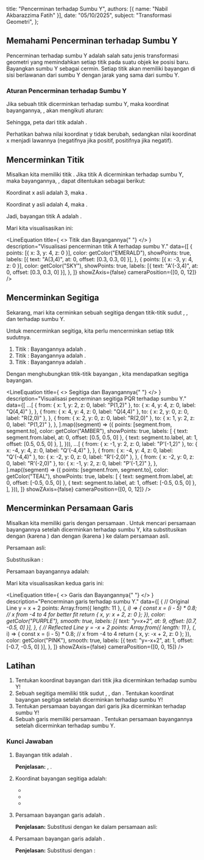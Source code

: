 
  title: "Pencerminan terhadap Sumbu Y",
  authors: [{ name: "Nabil Akbarazzima Fatih" }],
  date: "05/10/2025",
  subject: "Transformasi Geometri",
};

## Memahami Pencerminan terhadap Sumbu Y

Pencerminan terhadap sumbu Y adalah salah satu jenis transformasi geometri yang memindahkan setiap titik pada suatu objek ke posisi baru. Bayangkan sumbu Y sebagai cermin. Setiap titik akan memiliki bayangan di sisi berlawanan dari sumbu Y dengan jarak yang sama dari sumbu Y.

### Aturan Pencerminan terhadap Sumbu Y

Jika sebuah titik <InlineMath math="P(x, y)" /> dicerminkan terhadap sumbu Y, maka koordinat bayangannya, <InlineMath math="P'(x', y')" />, akan mengikuti aturan:

<div className="flex flex-col gap-4">
  <BlockMath math="x' = -x" />
  <BlockMath math="y' = y" />
</div>

Sehingga, peta dari titik <InlineMath math="P(x, y)" /> adalah <InlineMath math="P'(-x, y)" />.

Perhatikan bahwa nilai koordinat y tidak berubah, sedangkan nilai koordinat x menjadi lawannya (negatifnya jika positif, positifnya jika negatif).

## Mencerminkan Titik

Misalkan kita memiliki titik <InlineMath math="A(3, 4)" />. Jika titik A dicerminkan terhadap sumbu Y, maka bayangannya, <InlineMath math="A'" />, dapat ditentukan sebagai berikut:

Koordinat x asli adalah 3, maka <InlineMath math="x' = -3" />.

Koordinat y asli adalah 4, maka <InlineMath math="y' = 4" />.

Jadi, bayangan titik A adalah <InlineMath math="A'(-3, 4)" />.

Mari kita visualisasikan ini:

<LineEquation
  title={
    <>
      Titik <InlineMath math="A(3,4)" /> dan Bayangannya{" "}
      <InlineMath math="A'(-3,4)" />
    </>
  }
  description="Visualisasi pencerminan titik A terhadap sumbu Y."
  data={[
    {
      points: [{ x: 3, y: 4, z: 0 }],
      color: getColor("EMERALD"),
      showPoints: true,
      labels: [{ text: "A(3,4)", at: 0, offset: [0.3, 0.3, 0] }],
    },
    {
      points: [{ x: -3, y: 4, z: 0 }],
      color: getColor("SKY"),
      showPoints: true,
      labels: [{ text: "A'(-3,4)", at: 0, offset: [0.3, 0.3, 0] }],
    },
  ]}
  showZAxis={false}
  cameraPosition={[0, 0, 12]}
/>

## Mencerminkan Segitiga

Sekarang, mari kita cerminkan sebuah segitiga <InlineMath math="PQR" /> dengan titik-titik sudut <InlineMath math="P(1, 2)" />, <InlineMath math="Q(4, 4)" />, dan <InlineMath math="R(2, 0)" /> terhadap sumbu Y.

Untuk mencerminkan segitiga, kita perlu mencerminkan setiap titik sudutnya.

1.  Titik <InlineMath math="P(1, 2)" />: Bayangannya adalah <InlineMath math="P'(-1, 2)" />.
2.  Titik <InlineMath math="Q(4, 4)" />: Bayangannya adalah <InlineMath math="Q'(-4, 4)" />.
3.  Titik <InlineMath math="R(2, 0)" />: Bayangannya adalah <InlineMath math="R'(-2, 0)" />.

Dengan menghubungkan titik-titik bayangan <InlineMath math="P'Q'R'" />, kita mendapatkan segitiga bayangan.

<LineEquation
  title={
    <>
      Segitiga <InlineMath math="PQR" /> dan Bayangannya{" "}
      <InlineMath math="P'Q'R'" />
    </>
  }
  description="Visualisasi pencerminan segitiga PQR terhadap sumbu Y."
  data={[
    ...[
      {
        from: { x: 1, y: 2, z: 0, label: "P(1,2)" },
        to: { x: 4, y: 4, z: 0, label: "Q(4,4)" },
      },
      {
        from: { x: 4, y: 4, z: 0, label: "Q(4,4)" },
        to: { x: 2, y: 0, z: 0, label: "R(2,0)" },
      },
      {
        from: { x: 2, y: 0, z: 0, label: "R(2,0)" },
        to: { x: 1, y: 2, z: 0, label: "P(1,2)" },
      },
    ].map((segment) => ({
      points: [segment.from, segment.to],
      color: getColor("AMBER"),
      showPoints: true,
      labels: [
        { text: segment.from.label, at: 0, offset: [0.5, 0.5, 0] },
        { text: segment.to.label, at: 1, offset: [0.5, 0.5, 0] },
      ],
    })),
    ...[
      {
        from: { x: -1, y: 2, z: 0, label: "P'(-1,2)" },
        to: { x: -4, y: 4, z: 0, label: "Q'(-4,4)" },
      },
      {
        from: { x: -4, y: 4, z: 0, label: "Q'(-4,4)" },
        to: { x: -2, y: 0, z: 0, label: "R'(-2,0)" },
      },
      {
        from: { x: -2, y: 0, z: 0, label: "R'(-2,0)" },
        to: { x: -1, y: 2, z: 0, label: "P'(-1,2)" },
      },
    ].map((segment) => ({
      points: [segment.from, segment.to],
      color: getColor("TEAL"),
      showPoints: true,
      labels: [
        { text: segment.from.label, at: 0, offset: [-0.5, 0.5, 0] },
        { text: segment.to.label, at: 1, offset: [-0.5, 0.5, 0] },
      ],
    })),
  ]}
  showZAxis={false}
  cameraPosition={[0, 0, 12]}
/>

## Mencerminkan Persamaan Garis

Misalkan kita memiliki garis dengan persamaan <InlineMath math="y = x + 2" />. Untuk mencari persamaan bayangannya setelah dicerminkan terhadap sumbu Y, kita substitusikan <InlineMath math="x" /> dengan <InlineMath math="-x" /> (karena <InlineMath math="x' = -x" />) dan <InlineMath math="y" /> dengan <InlineMath math="y" /> (karena <InlineMath math="y' = y" />) ke dalam persamaan asli.

Persamaan asli:

<BlockMath math="y = x + 2" />

Substitusikan <InlineMath math="x \rightarrow -x" />:

<BlockMath math="y = (-x) + 2" />

Persamaan bayangannya adalah:

<BlockMath math="y = -x + 2" />

Mari kita visualisasikan kedua garis ini:

<LineEquation
  title={
    <>
      Garis <InlineMath math="y = x + 2" /> dan Bayangannya{" "}
      <InlineMath math="y = -x + 2" />
    </>
  }
  description="Pencerminan garis terhadap sumbu Y."
  data={[
    {
      // Original Line y = x + 2
      points: Array.from({ length: 11 }, (_, i) => {
        const x = (i - 5) * 0.8; // x from -4 to 4 for better fit
        return { x, y: x + 2, z: 0 };
      }),
      color: getColor("PURPLE"),
      smooth: true,
      labels: [{ text: "y=x+2", at: 9, offset: [0.7, -0.5, 0] }],
    },
    {
      // Reflected Line y = -x + 2
      points: Array.from({ length: 11 }, (_, i) => {
        const x = (i - 5) * 0.8; // x from -4 to 4
        return { x, y: -x + 2, z: 0 };
      }),
      color: getColor("PINK"),
      smooth: true,
      labels: [{ text: "y=-x+2", at: 1, offset: [-0.7, -0.5, 0] }],
    },
  ]}
  showZAxis={false}
  cameraPosition={[0, 0, 15]}
/>

## Latihan

1.  Tentukan koordinat bayangan dari titik <InlineMath math="K(-5, 8)" /> jika dicerminkan terhadap sumbu Y!
2.  Sebuah segitiga <InlineMath math="ABC" /> memiliki titik sudut <InlineMath math="A(2, 1)" />, <InlineMath math="B(5, 3)" />, dan <InlineMath math="C(3, 6)" />. Tentukan koordinat bayangan segitiga <InlineMath math="A'B'C'" /> setelah dicerminkan terhadap sumbu Y!
3.  Tentukan persamaan bayangan dari garis <InlineMath math="3x - 2y + 6 = 0" /> jika dicerminkan terhadap sumbu Y!
4.  Sebuah garis memiliki persamaan <InlineMath math="y = -3x - 4" />. Tentukan persamaan bayangannya setelah dicerminkan terhadap sumbu Y.

### Kunci Jawaban

1.  Bayangan titik <InlineMath math="K(-5, 8)" /> adalah <InlineMath math="K'(5, 8)" />.

    **Penjelasan:** <InlineMath math="x' = -(-5) = 5" />, <InlineMath math="y' = 8" />.

2.  Koordinat bayangan segitiga <InlineMath math="A'B'C'" /> adalah:

    - <InlineMath math="A'(-2, 1)" />
    - <InlineMath math="B'(-5, 3)" />
    - <InlineMath math="C'(-3, 6)" />

3.  Persamaan bayangan garis <InlineMath math="3x - 2y + 6 = 0" /> adalah <InlineMath math="-3x - 2y + 6 = 0" />.

    **Penjelasan:** Substitusi <InlineMath math="x" /> dengan <InlineMath math="-x" /> ke dalam persamaan asli:

    <div className="flex flex-col gap-4">
      <BlockMath math="3(-x) - 2y + 6 = 0" />
      <BlockMath math="-3x - 2y + 6 = 0" />
    </div>

4.  Persamaan bayangan garis <InlineMath math="y = -3x - 4" /> adalah <InlineMath math="y = 3x - 4" />.

    **Penjelasan:** Substitusi <InlineMath math="x" /> dengan <InlineMath math="-x" />:

    <div className="flex flex-col gap-4">
      <BlockMath math="y = -3(-x) - 4" />
      <BlockMath math="y = 3x - 4" />
    </div>
